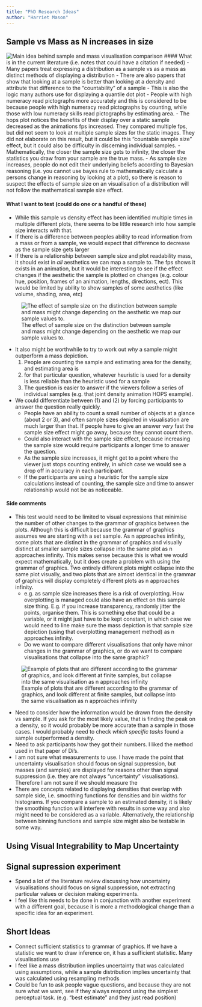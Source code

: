 ```yaml
---
title: "PhD Research Ideas"
author: "Harriet Mason"
---
```


## Sample vs Mass as N increases in size
![Main idea behind sample and mass visualisation comparison](samplesizemass1.jpeg)
#### What is in the current literature (i.e. notes that could have a citation if needed)
- Many papers treat expressing a distribution as a sample vs as a mass as distinct methods of displaying a distribution
- There are also papers that show that looking at a sample is better than looking at a density and attribute that difference to the "countability" of a sample
  - This is also the logic many authors use for displaying a quantile dot plot
  - People with high numeracy read pictographs more accurately and this is considered to be because people with high numeracy read pictographs by counting, while those with low numeracy skills read pictographs by estimating area.
- The hops plot notices the benefits of their display over a static sample decreased as the animations fps increased. They compared multiple fps, but did not seem to look at multiple sample sizes for the static images. They did not elaborate on this result, but it could be this "countable sample size" effect, but it could also be difficulty in discerning individual samples.
- Mathematically, the closer the sample size gets to infinity, the closer the statistics you draw from your sample are the true mass. 
- As sample size increases, people do not edit their underlying beliefs according to Bayesian reasoning (i.e. you cannot use bayes rule to mathematically calculate a persons change in reasoning by looking at a plot), so there is reason to suspect the effects of sample size on an visualisation of a distribution will not follow the mathematical sample size effect.

#### What I want to test (could do one or a handful of these)
- While this sample vs density effect has been identified multiple times in multiple different plots, there seems to be little research into how sample size interacts with that.
- If there is a difference between peoples ability to read information from a mass or from a sample, we would expect that difference to decrease as the sample size gets larger 
- If there is a relationship between sample size and plot readability mass, it should exist in *all* aesthetics we can map a sample to. The fps shows it exists in an animation, but it would be interesting to see if the effect changes if the aesthetic the sample is plotted on changes (e.g. colour hue, position, frames of an animation, lengths, directions, ect). This would be limited by ability to show samples of some aesthetics (like volume, shading, area, etc)

![The effect of sample size on the distinction between sample and mass might change depending on the aesthetic we map our sample values to.](samplesizemass3.jpeg)

- It also might be worthwhile to try to work out *why* a sample might outperform a mass depiction.
  (1) People are counting the sample and estimating area for the density, and estimating area is 
  (2) for that particular question, whatever heuristic is used for a density is less reliable than the heuristic used for a sample
  (3) The question is easier to answer if the viewers follow a series of individual samples (e.g. that joint density animation HOPS example). 
- We could differentiate between (1) and (2) by forcing participants to  answer the question really quickly.
  - People have an ability to count a small number of objects at a glance (about 2 or 3), and often sample sizes depicted in visualisation are much larger than that. If people have to give an answer *very* fast the sample size effect might go away, because they cannot count them. 
  - Could also interact with the sample size effect, because increasing the sample size would require participants a longer time to answer the question.
  - As the sample size increases, it might get to a point where the viewer just stops counting entirely, in which case we would see a drop off in accuracy in each participant.
  - If the participants are using a heuristic for the sample size calculations instead of counting, the sample size and time to answer relationship would not be as noticeable.

#### Side comments
- This test would need to be limited to visual expressions that minimise the number of other changes to the grammar of graphics between the plots. Although this is difficult because the grammar of graphics assumes we are starting with a set sample. As n approaches infinity, some plots that are distinct in the grammar of graphics and visually distinct at smaller sample sizes collapse into the same plot as n approaches infinity. This makes sense because this is what we would expect mathematically, but it does create a problem with using the grammar of graphics. Two entirely different plots might collapse into the same plot visually, and two plots that are almost identical in the grammar of graphics will display completely different plots as n approaches infinity. 
  - e.g. as sample size increases there is a risk of overplotting. How overplotting is managed could also have an effect on this sample size thing. E.g. if you increase transparency, randomly jitter the points, organise them. This is something else that could be a variable, or it might just have to be kept constant, in which case we would need to line make sure the mass depiction is that sample size depiction (using that overplotting management method) as n approaches infinity.
  - Do we want to compare different visualisations that only have minor changes in the grammar of graphics, or do we want to compare visualisations that collapse into the same graphic?

![Example of plots that are different according to the grammar of graphics, and look different at finite samples, but collapse into the same visualisation as n approaches infinity](samplesizemass2.jpeg)

- Need to consider how the information would be drawn from the density vs sample. If you ask for the most likely value, that is finding the peak on a density, so it would probably be more accurate than a sample in those cases. I would probably need to check *which specific tasks* found a sample outperformed a density.
- Need to ask participants how they got their numbers. I liked the method used in that paper of Di's.
- I am not sure what measurements to use. I have made the point that uncertainty visualisation should focus on signal suppression, but masses (and samples) are displayed for reasons other than signal suppression (i.e. they are not always "uncertainty" visualisations). Therefore I am not sure if we should measure the 
- There are concepts related to displaying densities that overlap with sample side, i.e. smoothing functions for densities and bin widths for histograms. If you compare a sample to an estimated density, it is likely the smoothing function will interfere with results in some way and also might need to be considered as a variable. Alternatively, the relationship between binning functions and sample size might also be testable in some way.

## Using Visual Integrability to Map Uncertainty

## Signal supression experiment
- Spend a lot of the literature review discussing how uncertainty visualisations should focus on signal suppression, not extracting particular values or decision making experiments.
- I feel like this needs to be done in conjunction with another experiment with a different goal, because it is more a methodological change than a specific idea for an experiment.

## Short Ideas
- Connect sufficient statistics to grammar of graphics. If we have a statistic we want to draw inference on, it has a sufficient statistic. Many visualisations use 
- I feel like a mass distribution implies uncertainty that was calculated using assumptions, while a sample distribution implies uncertainty that was calculated using resampling methods
- Could be fun to ask people vague questions, and because they are not sure what we want, see if they always respond using the simplest perceptual task. (e.g. "best estimate" and they just read position)